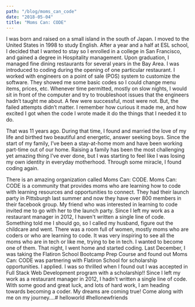 ```yaml
---
path: "/blog/moms_can_code"
date: "2018-05-04"
title: "Moms Can: CODE"
---
```



I was born and raised on a small island in the south of Japan. I moved to the United States in 1998 to study English. After a year and a half at ESL school, I decided that I wanted to stay so I enrolled in a college in San Francisco, and gained a degree in Hospitality management. Upon graduation, I managed fine dining restaurants for several years in the Bay Area.  I was introduced to coding during the opening of one particular restaurant. I worked with engineers on a point of sale (POS) system to customize the software. They showed me some basic codes so I could change menu items, prices, etc.  Whenever time permitted, mostly on slow nights, I would sit in front of the computer and try to troubleshoot issues that the engineers hadn’t taught me about. A few were successful, most were not. But, the failed attempts didn’t matter. I remember how curious it made me, and how excited I got when the code I wrote made it do the things that I needed it to do.  

That was 11 years ago. During that time, I found and married the love of my life and birthed two beautiful and energetic, answer seeking boys. Since the start of my family, I’ve been a stay-at-home mom and have been working part-time out of our home. Raising a family has been the most challenging yet amazing thing I’ve ever done, but I was starting to feel like I was losing my own identity in everyday motherhood. Through some miracle, I found coding again.  

There is an amazing organization called Moms Can: CODE. Moms Can: CODE is a community that provides moms who are learning how to code with learning resources and opportunities to connect. They had their launch party in Pittsburgh last summer and now they have over 800 members in their facebook group. My friend who was interested in learning to code invited me to go with her to the launch party. Since I left my work as a restaurant manager in 2012, I haven't written a single line of code. Something told me I should go, so I called my husband, figure out the childcare and went. There was a room full of women, mostly moms who are coders or who are learning to code. It was very inspiring to see all the moms who are in tech or like me, trying to be in tech. I wanted to become one of them. That night, I went home and started coding. Last December, I was taking the Flatiron School Bootcamp Prep Course and found out Moms Can: CODE was partnering with Flatiron School for scholarship opportunities. I applied. I was so thrilled when I found out I was accepted in Full Stack Web Development program with a scholarship!! Since I left my work as a restaurant manager in 2012, I hadn't written a single line of code. With some good and great luck, and lots of hard work, I am heading towards becoming a coder. My dreams are coming true! Come along with me on my journey….# helloworld #hellonewfriends